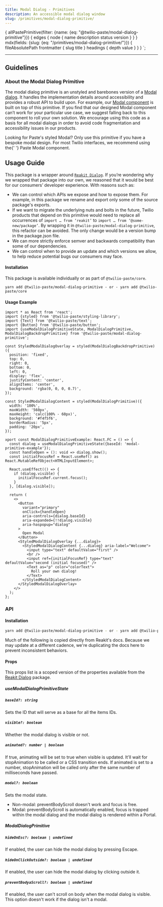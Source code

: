 ```yaml
---
title: Modal Dialog - Primitives
description: An accessible modal dialog window
slug: /primitives/modal-dialog-primitive/
---
```



  {
    allPastePrimitive(filter: {name: {eq: "@twilio-paste/modal-dialog-primitive"}}) {
      edges {
        node {
          name
          description
          status
          version
        }
      }
    }
    mdx(fields: {slug: {eq: "/primitives/modal-dialog-primitive/"}}) {
      fileAbsolutePath
      frontmatter {
        slug
        title
      }
      headings {
        depth
        value
      }
    }
  }
`;

<ComponentHeader
  name="Modal Dialog Primitive"
  categoryRoute={SidebarCategoryRoutes.PRIMITIVES}
  githubUrl="https://github.com/twilio-labs/paste/tree/main/packages/paste-core/primitives/modal-dialog"
  storybookUrl="/?path=/story/primitives-modaldialog--custom-overlay-and-content"
  data={props.data.allPastePrimitive.edges}
/>

---

<contentwrapper>

<PageAside data={props.data.mdx} />

<content>

## Guidelines

### About the Modal Dialog Primitive

The modal dialog primitive is an unstyled and barebones version of a [Modal dialog](https://www.w3.org/TR/wai-aria-practices/#dialog_modal).
It handles the implementation details around accessibility and provides a robust API to
build upon. For example, our [Modal component](../components/modal) is built on top of this primitive.
If you find that our designed Modal component can’t work for your particular use case,
we suggest falling back to this component to roll your own solution. We encourage
using this code as a basis for all modal dialogs in order to avoid code fragmentation
and accessibility issues in our products.

<Callout>
  <CalloutTitle as="h4">Looking for Paste's styled Modal?</CalloutTitle>
  <CalloutText>
    Only use this primitive if you have a bespoke modal design. For most Twilio interfaces, we recommend using the{' '}
    <Anchor href="/components/modal">Paste Modal component</Anchor>.
  </CalloutText>
</Callout>

## Usage Guide

This package is a wrapper around [`Reakit Dialog`](https://reakit.io/docs/dialog/). If
you’re wondering why we wrapped that package into our own, we reasoned that it would be best
for our consumers’ developer experience. With reasons such as:

- We can control which APIs we expose and how to expose them. For example, in this package we rename
  and export only some of the source package's exports.
- If we want to migrate the underlying nuts and bolts in the future, Twilio products that
  depend on this primitive would need to replace all occurrences of `import … from ‘reakit’`
  to `import … from ‘@some-new/package’`. By wrapping it in `@twilio-paste/modal-dialog-primitive`,
  this refactor can be avoided. The only change would be a version bump in the package.json file.
- We can more strictly enforce semver and backwards compatibility than some of our dependencies.
- We can control when to provide an update and which versions we allow, to help reduce
  potential bugs our consumers may face.

#### Installation

This package is available individually or as part of `@twilio-paste/core`.

```
yarn add @twilio-paste/modal-dialog-primitive - or - yarn add @twilio-paste/core
```

#### Usage Example

<Box paddingBottom="space80">
  <ModalDialogPrimitiveExample />
</Box>

```
import * as React from 'react';
import {styled} from '@twilio-paste/styling-library';
import {Text} from '@twilio-paste/text';
import {Button} from '@twilio-paste/button';
import {useModalDialogPrimitiveState, ModalDialogPrimitive, ModalDialogBackdropPrimitive} from '@twilio-paste/modal-dialog-primitive';

const StyledModalDialogOverlay = styled(ModalDialogBackdropPrimitive)({
  position: 'fixed',
  top: 0,
  right: 0,
  bottom: 0,
  left: 0,
  display: 'flex',
  justifyContent: 'center',
  alignItems: 'center',
  background: 'rgba(0, 0, 0, 0.7)',
});

const StyledModalDialogContent = styled(ModalDialogPrimitive)({
  width: '100%',
  maxWidth: '560px',
  maxHeight: 'calc(100% - 60px)',
  background: '#f4f5f6',
  borderRadius: '5px',
  padding: '20px',
});

xport const ModalDialogPrimitiveExample: React.FC = () => {
  const dialog = useModalDialogPrimitiveState({baseId: 'modal-primitive-example'});
  const handleOpen = (): void => dialog.show();
  const initialFocusRef = React.useRef() as React.MutableRefObject<HTMLInputElement>;

  React.useEffect(() => {
    if (dialog.visible) {
      initialFocusRef.current.focus();
    }
  }, [dialog.visible]);

  return (
    <>
      <Button
        variant="primary"
        onClick={handleOpen}
        aria-controls={dialog.baseId}
        aria-expanded={!!dialog.visible}
        aria-haspopup="dialog"
      >
        Open Modal
      </Button>
      <StyledModalDialogOverlay {...dialog}>
        <StyledModalDialogContent {...dialog} aria-label="Welcome">
          <input type="text" defaultValue="first" />
          <br />
          <input ref={initialFocusRef} type="text" defaultValue="second (initial focused)" />
          <Text as="p" color="colorText">
            Roll your own dialog!
          </Text>
        </StyledModalDialogContent>
      </StyledModalDialogOverlay>
    </>
  );
};
```

### API

#### Installation

```bash
yarn add @twilio-paste/modal-dialog-primitive - or - yarn add @twilio-paste/core
```

<Callout>
  <CalloutText>
    Much of the following is copied directly from <Anchor href="https://reakit.io/docs/dialog/">Reakit's docs</Anchor>.
    Because we may update at a different cadence, we're duplicating the docs here to prevent inconsistent behaviors.
  </CalloutText>
</Callout>

#### Props

This props list is a scoped version of the properties available from the [Reakit Dialog](https://reakit.io/docs/dialog/) package.

##### useModalDialogPrimitiveState

##### `baseId?: string`

Sets the ID that will serve as a base for all the items IDs.

##### `visible?: boolean`

Whether the modal dialog is visible or not.

##### `animated?: number | boolean`

If true, animating will be set to true when visible is updated. It'll wait for stopAnimation to be called or a CSS transition ends. If animated is set to a number, stopAnimation will be called only after the same number of milliseconds have passed.

##### `modal?: boolean`

Sets the modal state.

- Non-modal: preventBodyScroll doesn't work and focus is free.
- Modal: preventBodyScroll is automatically enabled, focus is trapped within the modal dialog and the modal dialog is rendered within a Portal.

##### ModalDialogPrimitive

##### `hideOnEsc?: boolean | undefined`

If enabled, the user can hide the modal dialog by pressing Escape.

##### `hideOnClickOutside?: boolean | undefined`

If enabled, the user can hide the modal dialog by clicking outside it.

##### `preventBodyaScroll?: boolean | undefined`

If enabled, the user can't scroll on body when the modal dialog is visible. This option doesn't work if the dialog isn't a modal.

<ChangelogRevealer>
  <Changelog />
</ChangelogRevealer>

</content>

</contentwrapper>

